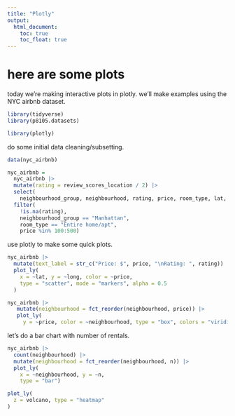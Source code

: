 ```yaml
---
title: "Plotly"
output: 
  html_document:
    toc: true
    toc_float: true
---
```


# here are some plots

today we're making interactive plots in plotly. we'll make examples using the NYC airbnb dataset.

```r
library(tidyverse)
library(p8105.datasets)

library(plotly)
```

do some initial data cleaning/subsetting.

```r
data(nyc_airbnb)

nyc_airbnb = 
  nyc_airbnb |> 
  mutate(rating = review_scores_location / 2) |>
  select(
    neighbourhood_group, neighbourhood, rating, price, room_type, lat, long) |>
  filter(
    !is.na(rating), 
    neighbourhood_group == "Manhattan",
    room_type == "Entire home/apt",
    price %in% 100:500)
```

use plotly to make some quick plots.

```r
nyc_airbnb |> 
  mutate(text_label = str_c("Price: $", price, "\nRating: ", rating)) |> 
  plot_ly(
    x = ~lat, y = ~long, color = ~price,
    type = "scatter", mode = "markers", alpha = 0.5
  )
```

```r
nyc_airbnb |> 
   mutate(neighbourhood = fct_reorder(neighbourhood, price)) |> 
   plot_ly(
     y = ~price, color = ~neighbourhood, type = "box", colors = "viridis")
```

let's do a bar chart with number of rentals.

```r
nyc_airbnb |> 
  count(neighbourhood) |> 
  mutate(neighbourhood = fct_reorder(neighbourhood, n)) |> 
  plot_ly(
    x = ~neighbourhood, y = ~n, 
    type = "bar")
```

```r
plot_ly(
  z = volcano, type = "heatmap"
)
```











